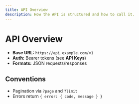 ```yaml
---
title: API Overview
description: How the API is structured and how to call it.
---
```


# API Overview

- **Base URL:** `https://api.example.com/v1`
- **Auth:** Bearer tokens (see **API Keys**)
- **Formats:** JSON requests/responses

## Conventions
- Pagination via `?page` and `?limit`
- Errors return `{ error: { code, message } }`
